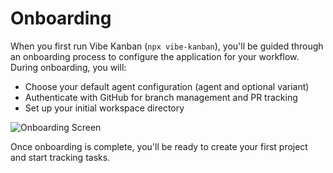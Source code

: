 # Onboarding

When you first run Vibe Kanban (`npx vibe-kanban`), you'll be guided through an onboarding process to configure the application for your workflow. During onboarding, you will:

- Choose your default agent configuration (agent and optional variant)
- Authenticate with GitHub for branch management and PR tracking
- Set up your initial workspace directory

![Onboarding Screen](/images/screenshot-onboarding.png)

Once onboarding is complete, you'll be ready to create your first project and start tracking tasks.
